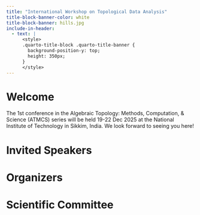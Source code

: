 ```yaml
---
title: "International Workshop on Topological Data Analysis"
title-block-banner-color: white
title-block-banner: hills.jpg
include-in-header:
  - text: |
      <style>
      .quarto-title-block .quarto-title-banner {
        background-position-y: top;
        height: 350px;
      }
      </style>
---
```


# Welcome

The 1st conference in the Algebraic Topology: Methods, Computation, & Science (ATMCS) series will be held 19-22 Dec 2025 at the National Institute of Technology in Sikkim, India. 
We look forward to seeing you here!

# Invited Speakers

# Organizers

# Scientific Committee

